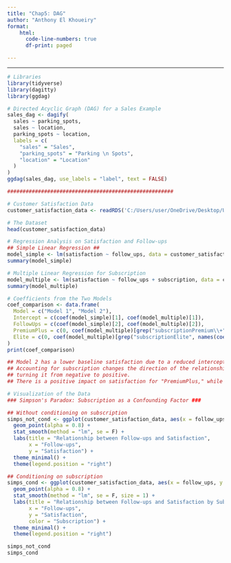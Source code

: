 ```yaml
---
title: "Chap5: DAG"
author: "Anthony El Khoueiry"
format: 
    html:
      code-line-numbers: true
      df-print: paged

---
```

----


```r
# Libraries
library(tidyverse)
library(dagitty)
library(ggdag)

# Directed Acyclic Graph (DAG) for a Sales Example
sales_dag <- dagify(
  sales ~ parking_spots,
  sales ~ location,
  parking_spots ~ location, 
  labels = c(
    "sales" = "Sales",
    "parking_spots" = "Parking \n Spots",
    "location" = "Location"
  )
)
ggdag(sales_dag, use_labels = "label", text = FALSE)

######################################################

# Customer Satisfaction Data
customer_satisfaction_data <- readRDS('C:/Users/user/OneDrive/Desktop/UNI/TUHH/SEM 3/CAUSAL DATA SC/RDS/customer_sat.rds')

# The Dataset
head(customer_satisfaction_data)

# Regression Analysis on Satisfaction and Follow-ups
## Simple Linear Regression ##
model_simple <- lm(satisfaction ~ follow_ups, data = customer_satisfaction_data)
summary(model_simple)

# Multiple Linear Regression for Subscription
model_multiple <- lm(satisfaction ~ follow_ups + subscription, data = customer_satisfaction_data)
summary(model_multiple)

# Coefficients from the Two Models
coef_comparison <- data.frame(
  Model = c("Model 1", "Model 2"),
  Intercept = c(coef(model_simple)[1], coef(model_multiple)[1]),
  FollowUps = c(coef(model_simple)[2], coef(model_multiple)[2]),
  PremiumPlus = c(0, coef(model_multiple)[grep("subscriptionPremium\\+", names(coef(model_multiple)))]),
  Elite = c(0, coef(model_multiple)[grep("subscriptionElite", names(coef(model_multiple)))])
)
print(coef_comparison)

## Model 2 has a lower baseline satisfaction due to a reduced intercept compared to Model 1.
## Accounting for subscription changes the direction of the relationship between Follow-ups and satisfaction,
## turning it from negative to positive.
## There is a positive impact on satisfaction for "PremiumPlus," while there is no additional impact on the "Elite" subscription level.

# Visualization of the Data
### Simpson's Paradox: Subscription as a Confounding Factor ###

## Without conditioning on subscription
simps_not_cond <- ggplot(customer_satisfaction_data, aes(x = follow_ups, y = satisfaction)) +
  geom_point(alpha = 0.8) +
  stat_smooth(method = "lm", se = F) +
  labs(title = "Relationship between Follow-ups and Satisfaction",
       x = "Follow-ups",
       y = "Satisfaction") +
  theme_minimal() +
  theme(legend.position = "right")

## Conditioning on subscription
simps_cond <- ggplot(customer_satisfaction_data, aes(x = follow_ups, y = satisfaction, color = subscription)) +
  geom_point(alpha = 0.8) +
  stat_smooth(method = "lm", se = F, size = 1) +
  labs(title = "Relationship between Follow-ups and Satisfaction by Subscription Level",
       x = "Follow-ups",
       y = "Satisfaction",
       color = "Subscription") +
  theme_minimal() +
  theme(legend.position = "right")

simps_not_cond
simps_cond
```
